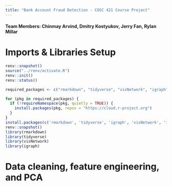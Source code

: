 ```yaml
---
title: "Bank Account Fraud Detection - COSC 421 Course Project"
---
```


#### Team Members: Chinmay Arvind, Dmitry Kostyukov, Jerry Fan, Rylan Millar

# Imports & Libraries Setup

```r
renv::snapshot()
source("../renv/activate.R")
renv::init()
renv::status()

required_packages <- c("rmarkdown", "tidyverse", "visNetwork", "igraph")

for (pkg in required_packages) {
  if (!requireNamespace(pkg, quietly = TRUE)) {
    install.packages(pkg, repos = "https://cloud.r-project.org")
  }
}
install.packages(c('rmarkdown', 'tidyverse', 'igraph', 'visNetwork', 'igraph'))
renv::snapshot()
library(rmarkdown)
library(tidyverse)
library(visNetwork)
library(igraph)
```

# Data cleaning, feature engineering, and PCA